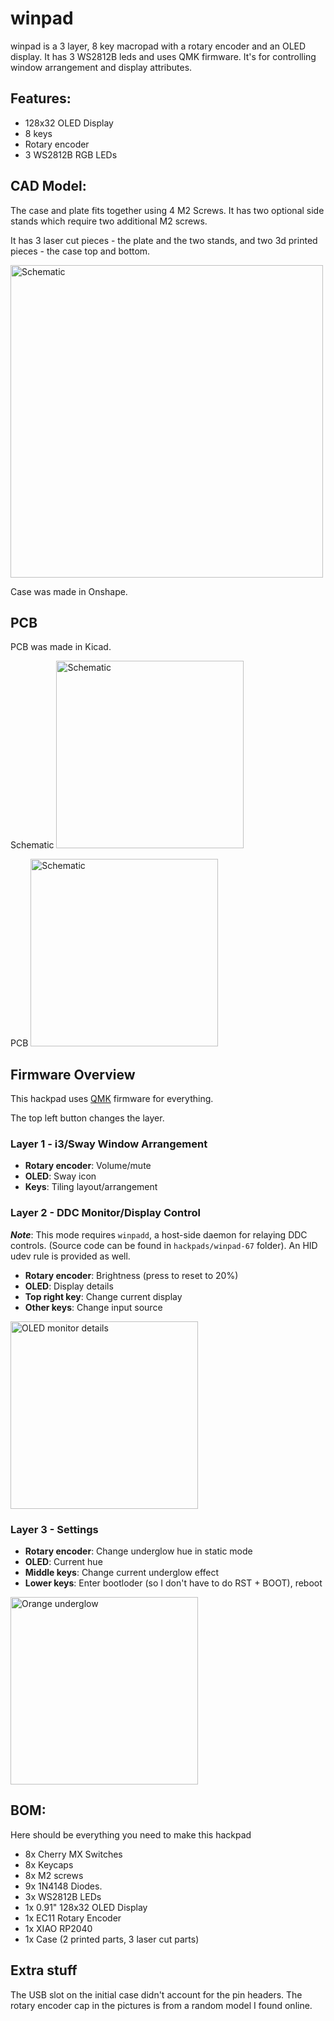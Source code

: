 
# winpad

winpad is a 3 layer, 8 key macropad with a rotary encoder and an OLED display. It has 3 WS2812B leds and uses QMK firmware. It's for controlling window arrangement and display attributes.

## Features:
- 128x32 OLED Display
- 8 keys
- Rotary encoder
- 3 WS2812B RGB LEDs

## CAD Model:
The case and plate fits together using 4 M2 Screws. It has two optional side stands which require two additional M2 screws.

It has 3 laser cut pieces - the plate and the two stands, and two 3d printed pieces - the case top and bottom.

<img src={cadImage} alt="Schematic" width="500"/>

Case was made in Onshape.

## PCB

PCB was made in Kicad.

Schematic
<img src={schematicImage} alt="Schematic" width="300"/>

PCB
<img src={pcbImage} alt="Schematic" width="300"/>

## Firmware Overview
This hackpad uses [QMK](https://qmk.fm/) firmware for everything. 

The top left button changes the layer.

### Layer 1 - i3/Sway Window Arrangement

- **Rotary encoder**: Volume/mute
- **OLED**: Sway icon
- **Keys**: Tiling layout/arrangement

### Layer 2 - DDC Monitor/Display Control

***Note***: This mode requires `winpadd`, a host-side daemon for relaying DDC controls. (Source code can be found in `hackpads/winpad-67` folder). An HID udev rule is provided as well.

- **Rotary encoder**: Brightness (press to reset to 20%)
- **OLED**: Display details
- **Top right key**: Change current display
- **Other keys**: Change input source

<img src={monitorImage} alt="OLED monitor details" width="300"/>

### Layer 3 - Settings

- **Rotary encoder**: Change underglow hue in static mode
- **OLED**: Current hue
- **Middle keys**: Change current underglow effect
- **Lower keys**: Enter bootloder (so I don't have to do RST + BOOT), reboot

<img src={glowImage} alt="Orange underglow" width="300"/>

## BOM:
Here should be everything you need to make this hackpad

- 8x Cherry MX Switches
- 8x Keycaps
- 8x M2 screws
- 9x 1N4148 Diodes.
- 3x WS2812B LEDs
- 1x 0.91" 128x32 OLED Display
- 1x EC11 Rotary Encoder
- 1x XIAO RP2040
- 1x Case (2 printed parts, 3 laser cut parts)


## Extra stuff

The USB slot on the initial case didn't account for the pin headers. The rotary encoder cap in the pictures is from a random model I found online.
